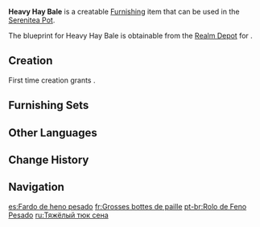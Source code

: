 {{Furnishing Infobox
|id             = 373103
|image          = Item Heavy Hay Bale.png
|category       = Landscape
|subcategory    = Item
|quality        = 2
|adeptal_energy = 30
|load           = 35
|reduced_load   = 24
|description    = A typical hay bale that is a common sight in the countryside. It is surprisingly heavier than it appears, and the bale is neatly rolled in a perfectly round shape.<br />Travelers from [[Snezhnaya]] are often puzzled by the sight and wonder how the people of [[Mondstadt]] and [[Liyue]] could make such objects without the help of the farming machinery which they take great pride of in Snezhnaya.
|blueprint      = Realm Depot
}}
'''Heavy Hay Bale''' is a creatable [[Furnishing]] item that can be used in the [[Serenitea Pot]].

The blueprint for Heavy Hay Bale is obtainable from the [[Realm Depot]] for {{Item|Realm Currency|24|x=80}}.

==Creation==
First time creation grants {{Item|Trust|24|x=30}}.
{{Recipe
|type = Creation
|time = 12h
|Fir Wood = 4
|sort = Fir Wood
}}

==Furnishing Sets==
{{Craft Usage}}

==Other Languages==
{{Other Languages
|default_hidden = 1
|en      = Heavy Hay Bale
|zhs     = 沉甸甸的干草卷
|zhs_rm  = Chéndiàndiān de Gāncǎo Juǎn
|zht     = 沉甸甸的乾草卷
|zht_rm  = Chéndiàndiān de Gāncǎo Juǎn
|ja      = 重い干し草の束
|ja_rm   = Omoi Hoshikusa no Taba
|ko      = 무거운 건초더미
|ko_rm   = Mugeoun Geonchodeomi
|es      = Fardo de heno pesado
|fr      = Grosses bottes de paille
|ru      = Тяжёлый тюк сена
|th      = ม้วนฟางหนัก
|th_rm   = 
|vi      = Đống Cỏ Khô Nặng Trĩu
|de      = Schwere Heuballen
|id      = Gulungan Jerami Tebal
|pt      = Rolo de Feno Pesado
|tr      = Ağır Saman Balyası
|it      = Balla di fieno pesante
}}

==Change History==
{{Change History|1.5}}

==Navigation==
{{Furnishing Navbox|exterior}}

[[es:Fardo de heno pesado]]
[[fr:Grosses bottes de paille]]
[[pt-br:Rolo de Feno Pesado]]
[[ru:Тяжёлый тюк сена]]